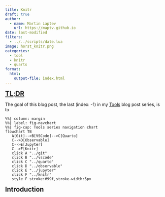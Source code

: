 ```yaml
---
title: Knitr
draft: true
author:
  - name: Martin Laptev
    url: https://maptv.github.io
date: last-modified
filters:
  - ../../scripts/date.lua
image: horst_knitr.png
categories:
  - tool
  - knitr
  - quarto
format:
  html:
    output-file: index.html
---
```


## [TL;DR]{.underline .blue data-bs-toggle="tooltip" data-bs-title="too long; didn't read"}

The goal of this blog post, the last (index: -1) in my [Tools](..#category=tool) blog post series, is to

```mermaid
%%| column: margin
%%| label: fig-navchart
%%| fig-cap: Tools series navigation chart
flowchart TB
   A[Git]-->B[VSCode]-->C[Quarto]
   C-->D[Observable]
   C-->E[Jupyter]
   C-->F[Knitr]
   click A "../git"
   click B "../vscode"
   click C "../quarto"
   click D "../observable"
   click E "../jupyter"
   click F "../knitr"
   style F stroke:#99f,stroke-width:5px
```

## Introduction {#sec-intro}

```{=html}
<script src="../../scripts/time.js"></script>
<script>
const tooltipTriggerList = document.querySelectorAll('[data-bs-toggle="tooltip"]')
const tooltipList = [...tooltipTriggerList].map(tooltipTriggerEl => new bootstrap.Tooltip(tooltipTriggerEl))
</script>
<style>
#title-block-header > div.quarto-title-banner.page-columns.page-full { margin: 0px; padding: 0px; }
#title-block-header { margin: 0px; }
main#quarto-document-content { margin: 0px; padding: 0px; }
ul.navbar-nav.navbar-nav-scroll { -webkit-flex-direction: row; }
#quarto-sidebar { padding: 0px; overflow-x: hidden !important; }
#quarto-sidebar > * { padding: 0px; }
div.quarto-title-meta { padding-bottom: 8px; }
g.node.clickable.flowchart-label:hover { rect.basic.label-container { stroke: green!important; stroke-width:5px!important; } }
h2, h3 { margin: 0px !important; }
h3 { margin-top: 17px !important; }
div.cell.page-columns.page-full { height: 0px !important; }
@media only screen and (max-width: 991px) { #quarto-search { display: none !important; } #quarto-sidebar { padding: 0px 9px 0px 9px !important; } }
@media only screen and (max-width: 767px) { div.cell.page-columns.page-full { display: none !important; } }
</style>
```
